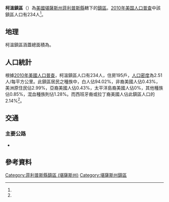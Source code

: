 {{noteTA
|G1=USState
}}
{{Infobox settlement
|official_name = 柯溫鎮區
|native_name = Kirwin Township
|settlement_type = 鎮區
|pushpin_map=USA Kansas
|coordinates_display = inline,title
|coordinates_region = US-KS
|subdivision_type = [[世界政區索引|國家]]
|subdivision_name = [[美国|美国]]
|subdivision_type1 = [[美國行政區劃|州]]
|subdivision_name1 = [[堪薩斯州|堪薩斯州]]
|subdivision_type2 = [[堪薩斯州行政區劃|縣]]
|subdivision_name2 = [[菲利普斯縣_(堪薩斯州)|菲利普斯縣]]
|area_total_km2 = 93.05
|area_land_km2 = 89.61
|area_water_km2 = 6.44
|area_total_sq_mi =
|area_land_sq_mi =
|area_water_sq_mi =
|area_water_percent = 6.92
|population_as_of = [[2010年美国人口普查|2010]]
|population_footnotes = <ref name="Census 2010">{{cite web| url=http://factfinder2.census.gov| title=Race, Hispanic or Latino, Age, and Housing Occupancy: 2010 Census Redistricting Data, Kirwin township, Phillips County, Kansas| publisher=U.S. Census Bureau, American FactFinder 2| accessdate=2016-09-10| archive-date=2013-09-11| archive-url=https://web.archive.org/web/20130911234518/http://factfinder2.census.gov/| dead-url=no}}</ref>
|population_total = 234
|population_density_km2 = auto
|elevation_footnotes = 
|elevation_m = 545
|elevation_ft = 
|latd = 39
|latm = 41
|lats = 45
|latNS = N
|longd = 99
|longm = 07
|longs = 34
|longEW = W
|postal_code_type =
|postal_code = 
|blank_name = [[聯邦資料處理標準|FIPS代碼]]
|blank_info = 20-37300
|blank1_name = [[地名信息系统|GNIS編號]] 
|blank1_info = [http://geonames.usgs.gov/pls/gnispublic/f?p=gnispq:3:::NO::P3_FID:0472047 0472047]
|website = 
|footnotes = 
}}

'''柯溫鎮區'''（{{lang-en|'''Kirwin Township'''}}）為[[美國|美國]][[堪薩斯州|堪薩斯州]][[菲利普斯縣_(堪薩斯州)|菲利普斯縣]]轄下的[[行政鎮區|鎮區]]。[[2010年美国人口普查|2010年美国人口普查]]中該鎮區人口有234人<ref name="Census 2010"/>。

==地理==
柯溫鎮區涵蓋總面積為{{convert|93.05|km2|sqmi}}。

==人口統計==
根據[[2010年美國人口普查|2010年美國人口普查]]，柯溫鎮區人口有234人，住房195戶，[[人口密度|人口密度]]為2.51人/每平方公里。此鎮區居民之種族中，白人佔94.02%，非裔美國人佔0.43%，美洲原住民佔2.99%，亞裔美國人佔0.43%，太平洋島裔美國人佔0%，其他種族佔0.85%，混血種族則佔1.28%。而西班牙裔或拉丁裔美國人佔此鎮區人口的2.14%<ref name="Census 2010"/>。

==交通==
===主要公路===
*{{Jct|state=KS|KS|9}}

==參考資料==
{{reflist}}

{{菲利普斯縣 (堪薩斯州)}}

{{DEFAULTSORT:Kirwin}}
[[Category:菲利普斯縣鎮區_(堪薩斯州)|Category:菲利普斯縣鎮區 (堪薩斯州)]]
[[Category:堪薩斯州鎮區|Category:堪薩斯州鎮區]]

{{PhillipsCountyKS-geo-stub}}